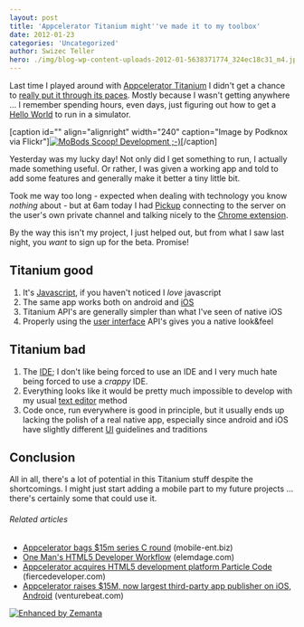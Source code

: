 ```yaml
---
layout: post
title: 'Appcelerator Titanium might''ve made it to my toolbox'
date: 2012-01-23
categories: 'Uncategorized'
author: Swizec Teller
hero: ./img/blog-wp-content-uploads-2012-01-5638371774_324ec18c31_m4.jpg
---
```

Last time I played around with [Appcelerator Titanium](http://www.appcelerator.com/ "Appcelerator Titanium") I didn't get a chance to [really put it through its paces](http://swizec.com/blog/i-learned-two-things-today-11-8/swizec/2150). Mostly because I wasn't getting anywhere ... I remember spending hours, even days, just figuring out how to get a [Hello World](http://en.wikipedia.org/wiki/Hello_world_program "Hello world program") to run in a simulator.



\[caption id="" align="alignright" width="240" caption="Image by Podknox via Flickr"][![MoBods Scoop! Development ;-)](./img/blog-wp-content-uploads-2012-01-5638371774_324ec18c31_m4.jpg "MoBods Scoop! Development ;-)")](http://www.flickr.com/photos/91198056@N00/5638371774)\[/caption]



Yesterday was my lucky day! Not only did I get something to run, I actually made something useful. Or rather, I was given a working app and told to add some features and generally make it better a tiny little bit.



Took me way too long - expected when dealing with technology you know _nothing_ about - but at 6am today I had [Pickup](http://www.pickup.io/) connecting to the server on the user's own private channel and talking nicely to the [Chrome extension](http://googlevoiceblog.blogspot.com/2010/01/new-google-voice-extension-for-chrome.html "Chrome extension").



By the way this isn't my project, I just helped out, but from what I saw last night, you _want_ to sign up for the beta. Promise!

## Titanium good

1. It's [Javascript](http://en.wikipedia.org/wiki/JavaScript "JavaScript"), if you haven't noticed I _love_ javascript
2. The same app works both on android and [iOS](http://www.apple.com/ios "IOS")
3. Titanium API's are generally simpler than what I've seen of native iOS
4. Properly using the [user interface](http://en.wikipedia.org/wiki/User_interface "User interface") API's gives you a native look&feel

## Titanium bad

1. The [IDE](http://en.wikipedia.org/wiki/Integrated_development_environment "Integrated development environment"); I don't like being forced to use an IDE and I very much hate being forced to use a _crappy_ IDE.
2. Everything looks like it would be pretty much impossible to develop with my usual [text editor](http://en.wikipedia.org/wiki/Text_editor "Text editor") method
3. Code once, run everywhere is good in principle, but it usually ends up lacking the polish of a real native app, especially since android and iOS have slightly different [UI](http://en.wikipedia.org/wiki/User_interface "User interface") guidelines and traditions

## Conclusion

All in all, there's a lot of potential in this Titanium stuff despite the shortcomings. I might just start adding a mobile part to my future projects ... there's certainly some that could use it.

###### Related articles

- [Appcelerator bags $15m series C round](http://www.mobile-ent.biz/news/read/appcelerator-bags-15m-series-c-round/016007) (mobile-ent.biz)
- [One Man's HTML5 Developer Workflow](http://blog.elemdage.com/technology/one-mans-html5-developer-workflow) (elemdage.com)
- [Appcelerator acquires HTML5 development platform Particle Code](http://www.fiercedeveloper.com/story/appcelerator-acquires-html5-development-platform-particle-code/2011-10-24) (fiercedeveloper.com)
- [Appcelerator raises $15M, now largest third-party app publisher on iOS, Android](http://venturebeat.com/2011/11/01/appcelerator-raises-15m/) (venturebeat.com)

[![Enhanced by Zemanta](http://img.zemanta.com/zemified_e.png?x-id=41f5b6aa-6958-4ac1-95b3-78f47d955e65)](http://www.zemanta.com/ "Enhanced by Zemanta")